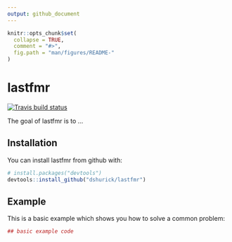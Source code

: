 ```yaml
---
output: github_document
---
```


<!-- README.md is generated from README.Rmd. Please edit that file -->

```r
knitr::opts_chunk$set(
  collapse = TRUE,
  comment = "#>",
  fig.path = "man/figures/README-"
)
```
# lastfmr

[![Travis build status](https://travis-ci.org/dshurick/lastfmr.svg?branch=master)](https://travis-ci.org/dshurick/lastfmr)

The goal of lastfmr is to ...

## Installation

You can install lastfmr from github with:

```r
# install.packages("devtools")
devtools::install_github("dshurick/lastfmr")
```

## Example

This is a basic example which shows you how to solve a common problem:

```r
## basic example code
```
